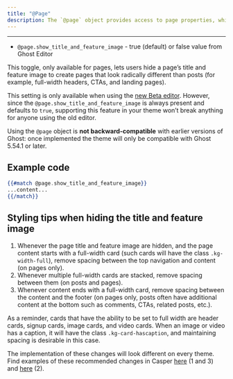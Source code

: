 ```yaml
---
title: "@Page"
description: The `@page` object provides access to page properties, which are available anywhere in your theme.
---
```


***

* `@page.show_title_and_feature_image` - true (default) or false value from Ghost Editor

This toggle, only available for pages, lets users hide a page’s title and feature image to create pages that look radically different than posts (for example, full-width headers, CTAs, and landing pages).

This setting is only available when using the [new Beta editor](https://ghost.org/changelog/editor-beta/). However, since the `@page.show_title_and_feature_image` is always present and defaults to `true`, supporting this feature in your theme won’t break anything for anyone using the old editor.

Using the `@page` object is **not backward-compatible** with earlier versions of Ghost: once implemented the theme will only be compatible with Ghost 5.54.1 or later.

## Example code

```handlebars
{{#match @page.show_title_and_feature_image}}
...content...
{{/match}}
```

## Styling tips when hiding the title and feature image

1. Whenever the page title and feature image are hidden, and the page content starts with a full-width card (such cards will have the class `.kg-width-full`), remove spacing between the top navigation and content (on pages only).
2. Whenever multiple full-width cards are stacked, remove spacing between them (on posts and pages).
3. Whenever content ends with a full-width card, remove spacing between the content and the footer (on pages only, posts often have additional content at the bottom such as comments, CTAs, related posts, etc.).

As a reminder, cards that have the ability to be set to full width are header cards, signup cards, image cards, and video cards. When an image or video has a caption, it will have the class `.kg-card-hascaption`, and maintaining spacing is desirable in this case.

The implementation of these changes will look different on every theme. Find examples of these recommended changes in Casper [here](https://github.com/TryGhost/Casper/commit/d9c9390e17c1df1322ebfec774886058a56a0891) (1 and 3) and [here](https://github.com/TryGhost/Casper/blob/a60e3e976a341df462ba948d395bc52c37faffa4/assets/css/screen.css#L1345-L1348) (2).